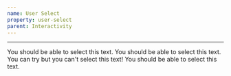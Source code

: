 ```yaml
---
name: User Select
property: user-select
parent: Interactivity
---
```



<UtilityInfo pattern="select-{all|auto|none|text}" />

---

<Grid minWidth="250px">
  <InfoBox pattern="select-all">
    <Box className="bg-gray-200 p-4 rounded select-all overflow-hidden">
      You should be able to select this text.
    </Box>
  </InfoBox>
  <InfoBox pattern="select-auto">
    <Box className="bg-gray-200 p-4 rounded select-auto overflow-hidden">
      You should be able to select this text.
    </Box>
  </InfoBox>
  <InfoBox pattern="select-none">
    <Box className="bg-gray-200 p-4 rounded select-none overflow-hidden">
      You can try but you can't select this text!
    </Box>
  </InfoBox>
  <InfoBox pattern="select-text">
    <Box className="bg-gray-200 p-4 rounded select-text overflow-hidden">
      You should be able to select this text.
    </Box>
  </InfoBox>
</Grid>

